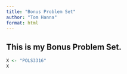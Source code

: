 ```yaml
---
title: "Bonus Problem Set"
author: "Tom Hanna"
format: html
---
```


## This is my Bonus Problem Set.

```r
X <- "POLS3316"
X
```

